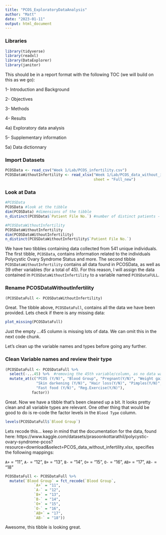 ```yaml
---
title: "PCOS_ExploratoryDataAnalysis"
author: "Matt"
date: "2023-01-11"
output: html_document
---
```


### Libraries
```r
library(tidyverse)
library(readxl)
library(DataExplorer)
library(janitor)
```

This should be in a report format with the following TOC (we will build on this as we go):

1- Introduction and Background

2- Objectives

3- Methods

4- Results

4a) Exploratory data analysis

5- Supplementary information

5a) Data dictionnary


### Import Datasets

```r
PCOSData <- read_csv("Week 1/Lab/PCOS_infertility.csv")
PCOSDataWithoutInfertility <- read_xlsx("Week 1/Lab/PCOS_data_without_infertility.xlsx", 
                                        sheet = "Full_new")
```


### Look at Data

```r
#PCOSData
PCOSData #look at the tibble
dim(PCOSData) #dimensions of the tibble
n_distinct(PCOSData$`Patient File No.`) #number of distinct patients - to confirm there are no repeats

#PCOSDataWithoutInfertility
PCOSDataWithoutInfertility 
dim(PCOSDataWithoutInfertility)
n_distinct(PCOSDataWithoutInfertility$`Patient File No.`)
```

We have two tibbles containing data collected from 541 unique individuals. The first tibble, `PCOSData`, contains information related to the individuals Polycystic Ovary Syndrome Status and more. The second tibble `PCOSDataWithoutInfertility` contains all data found in PCOSData, as well as 39 other variables (for a total of 45). For this reason, I will assign the data contained in `PCOSDataWithoutInfertility` to a variable named `PCOSDataFULL`. 


### Rename PCOSDataWithoutInfertility

```r
(PCOSDataFull <- PCOSDataWithoutInfertility)
```

Great. The tibble above, `PCOSDataFull`, contains all the data we have been provided. Lets check if there is any missing data:

```r
plot_missing(PCOSDataFull)
```

Just the empty ...45 column is missing lots of data. We can omit this in the next code chunk. 

Let's clean up the variable names and types before going any further.


### Clean Variable names and review their type

```r
(PCOSDataFull <- PCOSDataFull %>% 
  select(-...45) %>%  #removing the 45th variable/column, as no data was present
  mutate_at(c("PCOS (Y/N)", "Blood Group", "Pregnant(Y/N)", "Weight gain(Y/N)", "hair growth(Y/N)", 
              "Skin darkening (Y/N)", "Hair loss(Y/N)", "Pimples(Y/N)", 
              "Fast food (Y/N)", "Reg.Exercise(Y/N)"), 
            factor))
```

Great. Now we have a tibble that's been cleaned up a bit. It looks pretty clean and all variable types are relevant. One other thing that would be good to do is re-code the factor levels in the `Blood Type` column. 

```r
levels(PCOSDataFull$`Blood Group`)
```

Lets recode this... keep in mind that the documentation for the data, found here: https://www.kaggle.com/datasets/prasoonkottarathil/polycystic-ovary-syndrome-pcos?resource=download&select=PCOS_data_without_infertility.xlsx, specifies the following mappings: 

`A+` = "11", 
`A-` = "12",
`B+` = "13",
`B-` = "14",
`O+` = "15",
`O-` = "16",
`AB+` = "17",
`AB-` = "18"

```r
PCOSDataFull <- PCOSDataFull %>% 
  mutate(`Blood Group` = fct_recode(`Blood Group`, 
             `A+` = "11", 
             `A-` = "12",
             `B+` = "13",
             `B-` = "14",
             `O+` = "15",
             `O-` = "16",
             `AB+` = "17",
             `AB-` = "18"))
```

Awesome, this tibble is looking great. 
